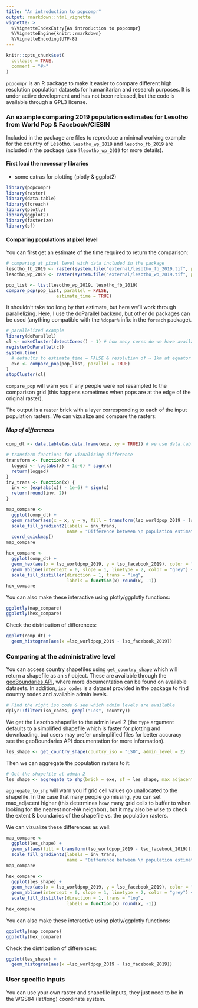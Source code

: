 ```yaml
---
title: "An introduction to popcompr"
output: rmarkdown::html_vignette
vignette: >
  %\VignetteIndexEntry{An introduction to popcompr}
  %\VignetteEngine{knitr::rmarkdown}
  %\VignetteEncoding{UTF-8}
---
```


```r
knitr::opts_chunk$set(
  collapse = TRUE,
  comment = "#>"
)
```

`popcompr` is an R package to make it easier to compare different high resolution population datasets for humanitarian and research purposes. It is under active development and has not been released, but the code is available through a GPL3 license.

### An example comparing 2019 population estimates for Lesotho from World Pop & Facebook/CIESIN
Included in the package are files to reproduce a minimal working example for the country of Lesotho. `lesotho_wp_2019` and `lesotho_fb_2019` are included in the package (use `?lesotho_wp_2019` for more details).

#### First load the necessary libraries 
+ some extras for plotting (plotly & ggplot2)
```r
library(popcompr)
library(raster)
library(data.table)
library(foreach)
library(plotly)
library(ggplot2)
library(fasterize)
library(sf)
```

#### Comparing populations at pixel level

You can first get an estimate of the time required to return the comparison:
```r
# comparing at pixel level with data included in the package
lesotho_fb_2019 <- raster(system.file("external/lesotho_fb_2019.tif", package="popcompr"))
lesotho_wp_2019 <- raster(system.file("external/lesotho_wp_2019.tif", package="popcompr"))

pop_list <- list(lesotho_wp_2019, lesotho_fb_2019)
compare_pop(pop_list, parallel = FALSE, 
                   estimate_time = TRUE)
```

It shouldn't take too long by that estimate, but here we'll work through parallelizing. Here, I use the 
doParallel backend, but other do packages can be used (anything compatible with the `%dopar%` infix in the `foreach` package).

```r
# parallelized example
library(doParallel)
cl <- makeCluster(detectCores() - 1) # how many cores do we have available
registerDoParallel(cl)
system.time(
  # defaults to estimate_time = FALSE & resolution of ~ 1km at equator
  exe <- compare_pop(pop_list, parallel = TRUE) 
)
stopCluster(cl)

```

`compare_pop` will warn you if any people were not resampled to the comparison grid (this happens sometimes when pops are at the edge of the original raster).

The output is a raster brick with a layer corresponding to each of the input population rasters. We can vizualize and compare the rasters:

##### Map of differences
```r
comp_dt <- data.table(as.data.frame(exe, xy = TRUE)) # we use data.table as it's easier to 

# transform functions for vizualizing difference
transform <- function(x) {
  logged <- log(abs(x) + 1e-6) * sign(x)
  return(logged)
}
inv_trans <- function(x) {
  inv <- (exp(abs(x)) - 1e-6) * sign(x)
  return(round(inv, 2))
}

map_compare <-
  ggplot(comp_dt) +
  geom_raster(aes(x = x, y = y, fill = transform(lso_worldpop_2019 - lso_facebook_2019))) +
  scale_fill_gradient2(labels = inv_trans, 
                       name = "Difference between \n population estimates") +
  coord_quickmap()
map_compare

hex_compare <-
  ggplot(comp_dt) +
  geom_hex(aes(x = lso_worldpop_2019, y = lso_facebook_2019), color = "grey") +
  geom_abline(intercept = 0, slope = 1, linetype = 2, color = "grey") +
  scale_fill_distiller(direction = 1, trans = "log",
                       labels = function(x) round(x, -1))
hex_compare
```

You can also make these interactive using plotly/ggplotly functions:
```r
ggplotly(map_compare) 
ggplotly(hex_compare) 
```

Check the distribution of differences:
```r
ggplot(comp_dt) +
  geom_histogram(aes(x =lso_worldpop_2019 - lso_facebook_2019))
```

### Comparing at the administrative level
You can access country shapefiles using `get_country_shape` which will return a shapefile as an `sf` object. These are available through the [geoBoundaries API](https://www.geoboundaries.org/api.html), where more documentation can be found on available datasets. In addition, `iso_codes` is a dataset provided in the package to find country codes and available admin levels. 
```r
# Find the right iso code & see which admin levels are available
dplyr::filter(iso_codes, grepl("Les", country))
```

We get the Lesotho shapefile to the admin level 2 (the `type` argument defaults to a simplified shapefile which is faster for plotting and downloading, but users may prefer unsimplified files for better accuracy see the geoBoundaries API documentation for more information).
```r
les_shape <- get_country_shape(country_iso = "LSO", admin_level = 2)
```

Then we can aggregate the population rasters to it:

```r
# Get the shapefile at admin 2
les_shape <- aggregate_to_shp(brick = exe, sf = les_shape, max_adjacent = 100)

```
`aggregate_to_shp` will warn you if grid cell values go unallocated to the shapefile. In the case that many people go missing, you can set max_adjacent higher (this determines how many grid cells to buffer to when looking for the nearest non-NA neighbor), but it may also be wise to check the extent & boundaries of the shapefile vs. the population rasters.

We can vizualize these differences as well:
```r
map_compare <-
  ggplot(les_shape) +
  geom_sf(aes(fill = transform(lso_worldpop_2019 - lso_facebook_2019))) +
  scale_fill_gradient2(labels = inv_trans, 
                       name = "Difference between \n population estimates")
map_compare

hex_compare <-
  ggplot(les_shape) +
  geom_hex(aes(x = lso_worldpop_2019, y = lso_facebook_2019), color = "grey") +
  geom_abline(intercept = 0, slope = 1, linetype = 2, color = "grey") +
  scale_fill_distiller(direction = 1, trans = "log",
                       labels = function(x) round(x, -1))
hex_compare
```

You can also make these interactive using plotly/ggplotly functions:
```r
ggplotly(map_compare) 
ggplotly(hex_compare) 
```

Check the distribution of differences:
```r
ggplot(les_shape) +
  geom_histogram(aes(x =lso_worldpop_2019 - lso_facebook_2019))
```

### User specific inputs
You can use your own raster and shapefile inputs, they just need to be in the WGS84 (lat/long) coordinate system.
